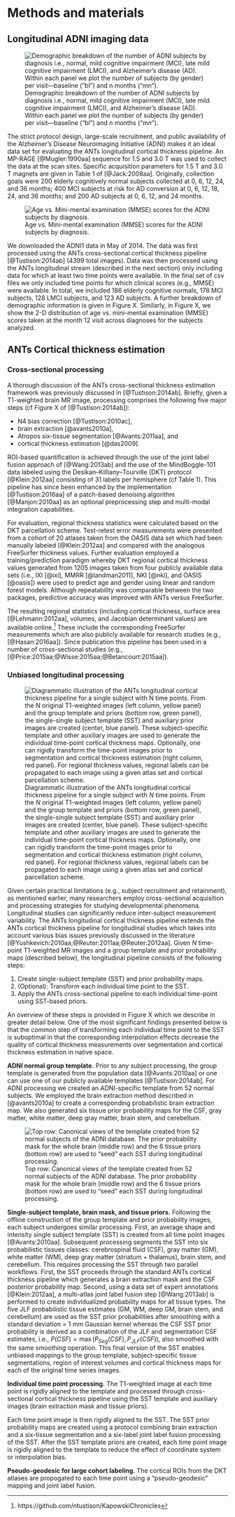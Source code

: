 
# Methods and materials

## Longitudinal ADNI imaging data

![Demographic breakdown of the number of ADNI subjects by diagnosis i.e., normal,
mild cognitive impairment (MCI), late mild cognitive impairment (LMCI),
and Alzheimer's disease (AD).  Within each panel we plot the number of subjects
(by gender) per visit---baseline ("bl") and $n$ months ("m$n$").](../Figures/demoPlot.png)

The strict protocol design, large-scale recruitment, and public availability of
the Alzheimer’s Disease Neuroimaging Initiative (ADNI) makes it
an ideal data set for evaluating the ANTs longitudinal cortical thickness pipeline.
An MP-RAGE [@Mugler:1990aa] sequence for 1.5 and 3.0 T was used to collect the data
at the scan sites.  Specific acquisition parameters for 1.5 T and 3.0 T magnets
are given in Table 1 of [@Jack:2008aa].  Originally, collection goals were
200 elderly cognitively normal subjects collected at 0, 6, 12, 24, and 36 months;
400 MCI subjects at risk for AD conversion at 0, 6, 12, 18, 24, and 36 months; and
200 AD subjects at 0, 6, 12, and 24 months.  

![Age vs. Mini-mental examination (MMSE) scores for the ADNI subjects
by diagnosis.  ](../Figures/demoPlot2.png)

We downloaded the ADNI1 data in May of 2014.  The data was first processed using
the ANTs cross-sectional cortical thickness pipeline [@Tustison:2014ab]
(4399 total images).  Data was then processed using the ANTs longitudinal
stream (described in the next section) only including data for which at least two
time points were available.  In the final set of csv files we only included
time points for which clinical scores (e.g., MMSE) were available.  In total,
we included 186 elderly cognitive normals, 178 MCI subjects, 128 LMCI subjects,
and 123 AD subjects.  A further breakdown of demographic information is given
in Figure X.  Similarly, in Figure X, we show the 2-D distribution of age vs. mini-mental
examination (MMSE) scores taken at the month 12 visit across diagnoses for the subjects
analyzed.



## ANTs Cortical thickness estimation

### Cross-sectional processing

A thorough discussion of the ANTs cross-sectional thickness estimation framework
was previously discussed in [@Tustison:2014ab].  Briefly, given a T1-weighted brain MR image,
processing comprises the following five major steps (cf Figure X of [@Tustison:2014ab]):

* N4 bias correction [@Tustison:2010ac],
* brain extraction [@avants2010a],
* Atropos six-tissue segmentation [@Avants:2011aa], and
* cortical thickness estimation [@das2009].

ROI-based quantification is achieved through the use of the joint label fusion
approach of [@Wang:2013ab] and the use of the MindBoggle-101 data labeled using
the Desikan–Killiany–Tourville (DKT) protocol [@Klein:2012aa] consisting of 31
labels per hemisphere (cf Table 1).
This pipeline has since been enhanced by the implementation [@Tustison:2016aa] of a patch-based
denoising algorithm [@Manjon:2010aa] as an optional preprocessing step and multi-modal
integration capabilities.  

\input{dktRegions.tex}

For evaluation, regional thickness statistics were calculated based on the DKT
parcellation scheme.  Test-retest error measurements were presented
from a cohort of 20 atlases taken from the OASIS data set which had been manually
labeled [@Klein:2012aa] and compared with the
analogous FreeSurfer thickness values.    Further evaluation employed a training/prediction
paradigm whereby DKT regional cortical thickness values generated from 1205
images taken from four publicly available data sets (i.e., IXI [@ixi], MMRR [@landman2011],
NKI [@nki], and OASIS [@oasis]) were used to predict age and gender using linear and
random forest models.  Although repeatability was comparable between the two packages,
predictive accuracy was improved with ANTs versus FreeSurfer.

The resulting regional statistics (including cortical thickness, surface area [@Lehmann:2012aa],
volumes, and Jacobian determinant values) are available online.[^2]  These include the corresponding
FreeSurfer measurements which are also publicly available for research
studies (e.g., [@Hasan:2016aa]).
Since publication this pipeline has been used in a number of cross-sectional studies
(e.g., [@Price:2015aa;@Wisse:2015aa;@Betancourt:2015aa]).

[^2]: https://github.com/ntustison/KapowskiChronicles


<!--
A further extension is the potential inclusion of additional modalities
(e.g. T2-weighted).  
-->

### Unbiased longitudinal processing

![Diagrammatic illustration of the ANTs longitudinal cortical thickness pipeline
for a single subject with $N$ time points.  From the $N$ original T1-weighted
images (left column, yellow panel) and the group template and priors (bottom row,
green panel), the single-single subject template (SST) and auxiliary prior images
are created (center, blue panel).  These subject-specific template and other
auxiliary images are used to
generate the individual time-point cortical thickness maps.  Optionally, one can
rigidly transform the time-point images prior to segmentation and cortical thickness
estimation (right column, red panel).  For regional thickness values, regional labels
can be propagated to each image using a given atlas set and cortical parcellation scheme.](../Figures/longitudinalPipeline.png)

Given certain practical limitations (e.g., subject recruitment and retainment),
as mentioned earlier, many researchers employ cross-sectional acquisition and
processing strategies for studying developmental phenomena.  Longitudinal
studies can significantly reduce inter-subject measurement variability.
The ANTs longitudinal cortical thickness pipeline extends the ANTs cortical
thickness pipeline for longitudinal studies which takes into account various
bias issues previously discussed in the literature
[@Yushkevich:2010aa;@Reuter:2011aa;@Reuter:2012aa].
Given $N$ time-point T1-weighted MR images and a group template and prior
probability maps (described below), the longitudinal pipeline consists of the following steps:

1. Create single-subject template (SST) and prior probability maps.
2. (Optional):  Transform each individual time point to the SST.
3. Apply the ANTs cross-sectional pipeline to each individual time-point using
SST-based priors.

An overview of these steps is provided in Figure X which we describe
in greater detail below.  One of the most significant findings presented below
is that the common step of transforming each individual
time point to the SST is suboptimal in that the corresponding interpolation
effects decrease the quality of cortical thickness measurements over
segmentation and cortical thickness estimation in native space.  

__ADNI normal group template.__  Prior to any subject processing, the group
template is generated from the population data [@Avants:2010aa] or one can use one of our publicly
available templates [@Tustison:2014ab].  For ADNI processing we created an
ADNI-specific template from 52 normal subjects.  We employed the brain extraction
method described in [@avants2010a] to create a corresponding probabilistic brain
extraction map.  We also generated six tissue prior probability
maps for the CSF, gray matter, white matter, deep gray matter, brain stem, and
cerebellum.  

![Top row:  Canonical views of the template created from 52 normal subjects
of the ADNI database.  The prior probability mask for the whole brain (middle row)
and the 6 tissue priors (bottom row) are used to "seed" each SST during longitudinal
processing.](../Figures/adniTemplate2.png)

__Single-subject template, brain mask, and tissue priors.__
Following the offline construction of the group template and prior probability images,
each subject undergoes similar processing.  First, an average shape and intensity single
subject template (SST) is created from all time point images [@Avants:2010aa].
Subsequent processing segments
the SST into six probabilistic tissues classes:   cerebrospinal
fluid (CSF), gray matter (GM), white matter (WM), deep gray matter (striatum + thalamus),
brain stem, and cerebellum.  This requires processing the SST through two parallel workflows.  First,
the SST proceeds through the standard ANTs cortical thickness pipeline which generates
a brain extraction mask and the CSF posterior probability map.  Second, using
a data set of expert annotations [@Klein:2012aa], a multi-atlas joint label
fusion step [@Wang:2013ab] is performed to create individualized probability
maps for all tissue types.  The five JLF probabilistic tissue
estimates (GM, WM, deep GM, brain stem, and cerebellum)
are used as the SST prior probabilities after smoothing with a standard
deviation = 1 mm Gaussian kernel whereas the CSF SST prior probability
is derived as a combination of the JLF and segmentation CSF estimates, i.e.,
$P(CSF) = \max\left( P_{Seg}(CSF), P_{JLF}(CSF) \right)$, also smoothed
with the same smoothing operation.  This final version of the SST enables
unbiased mappings to the group template, subject-specific tissue segmentations, region of interest volumes and
cortical thickness maps for each of the original time series images.

__Individual time point processing.__
The T1-weighted image at each
time point is rigidly aligned to the template and processed through cross-sectional cortical
thickness pipeline using the SST template and auxiliary images (brain extraction mask and
tissue priors).  

  Each
time point image is then rigidly aligned to the SST.  The SST prior probability maps are
created using a protocol combining brain extraction and a six-tissue segmentation and
a six-label joint label fusion processing of the SST.  After the SST template priors are
created, each time point image is rigidly aligned to the template to reduce the
effect of coordinate system or interpolation bias.

__Pseudo-geodesic for large cohort labeling.__  The cortical ROIs
from the DKT atlases are propogated to each time point using a "pseudo-geodesic" mapping
and joint label fusion.
